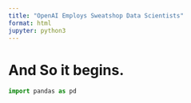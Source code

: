 ```yaml
---
title: "OpenAI Employs Sweatshop Data Scientists"
format: html
jupyter: python3
---
```



# And So it begins.

```python
import pandas as pd
```

